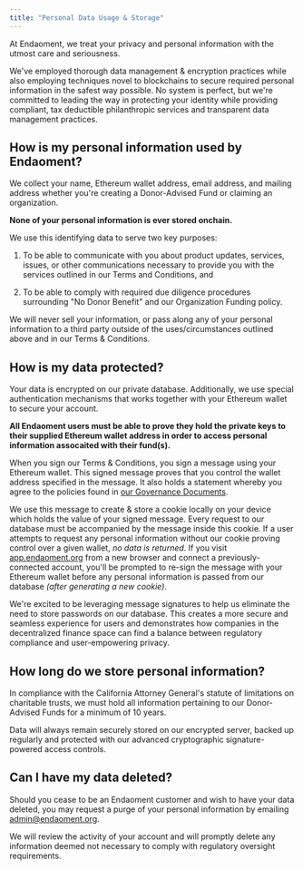 ```yaml
---
title: "Personal Data Usage & Storage"
---
```


At Endaoment, we treat your privacy and personal information with the utmost care and seriousness.

We've employed thorough data management & encryption practices while also employing techniques novel to blockchains to secure required personal information in the safest way possible. No system is perfect, but we're committed to leading the way in protecting your identity while providing compliant, tax deductible philanthropic services and transparent data management practices.

## How is my personal information used by Endaoment?

We collect your name, Ethereum wallet address, email address, and mailing address whether you're creating a Donor-Advised Fund or claiming an organization.

**None of your personal information is ever stored onchain.**

We use this identifying data to serve two key purposes:

1) To be able to communicate with you about product updates, services, issues, or other communications necessary to provide you with the services outlined in our Terms and Conditions, and

2) To be able to comply with required due diligence procedures surrounding "No Donor Benefit" and our Organization Funding policy.

We will never sell your information, or pass along any of your personal information to a third party outside of the uses/circumstances outlined above and in our Terms & Conditions.

## How is my data protected?

Your data is encrypted on our private database. Additionally, we use special authentication mechanisms that works together with your Ethereum wallet to secure your account.

**All Endaoment users must be able to prove they hold the private keys to their supplied Ethereum wallet address in order to access personal information assocaited with their fund(s).**

When you sign our Terms & Conditions, you sign a message using your Ethereum wallet. This signed message proves that you control the wallet address specified in the message. It also holds a statement whereby you agree to the policies found in [our Governance Documents](https://docs.endaoment.org/governance).

We use this message to create & store a cookie locally on your device which holds the value of your signed message. Every request to our database must be accompanied by the message inside this cookie. If a user attempts to request any personal information without our cookie proving control over a given wallet, _no data is returned_. If you visit [app.endaoment.org](http://app.endaoment.org) from a new browser and connect a previously-connected account, you'll be prompted to re-sign the message with your Ethereum wallet before any personal information is passed from our database _(after generating a new cookie)_.

We're excited to be leveraging message signatures to help us eliminate the need to store passwords on our database. This creates a more secure and seamless experience for users and demonstrates how companies in the decentralized finance space can find a balance between regulatory compliance and user-empowering privacy.

## How long do we store personal information?

In compliance with the California Attorney General's statute of limitations on charitable trusts, we must hold all information pertaining to our Donor-Advised Funds for a minimum of 10 years.

Data will always remain securely stored on our encrypted server, backed up regularly and protected with our advanced cryptographic signature-powered access controls.

## Can I have my data deleted?

Should you cease to be an Endaoment customer and wish to have your data deleted, you may request a purge of your personal information by emailing [admin@endaoment.org](mailto:admin@endaoment.org).

We will review the activity of your account and will promptly delete any information deemed not necessary to comply with regulatory oversight requirements.